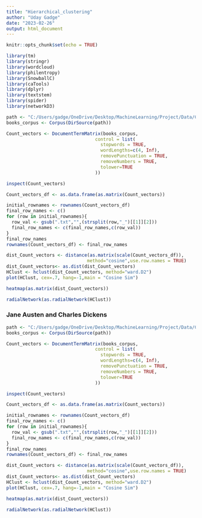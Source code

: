 ---
title: "Hierarchical_clustering"
author: "Uday Gadge"
date: "2023-02-26"
output: html_document
---

```{r setup, include=FALSE}
knitr::opts_chunk$set(echo = TRUE)
```

```{r}
library(tm)
library(stringr)
library(wordcloud)
library(philentropy)
library(SnowballC)
library(caTools)
library(dplyr)
library(textstem) 
library(spider)
library(networkD3)
```
```{r}
path <- "C:/Users/gadge/OneDrive/Desktop/MachineLearning/Project/Data/CleanBooks_v1"
books_corpus <- Corpus(DirSource(path))
```

```{r}
Count_vectors <- DocumentTermMatrix(books_corpus,
                                 control = list(
                                   stopwords = TRUE, 
                                   wordLengths=c(4, Inf),
                                   removePunctuation = TRUE,
                                   removeNumbers = TRUE,
                                   tolower=TRUE
                                 ))
```


```{r}
inspect(Count_vectors)
```
```{r}
Count_vectors_df <- as.data.frame(as.matrix(Count_vectors))
```

```{r}
initial_rownames <- rownames(Count_vectors_df)
final_row_names <- c()
for (row in initial_rownames){
  row_val <- gsub(".txt","",(strsplit(row,"_")[[1]][2]))
  final_row_names <- c(final_row_names,c(row_val))
}
final_row_names
rownames(Count_vectors_df) <- final_row_names
```


```{r}

dist_Count_vectors <- distance(as.matrix(scale(Count_vectors_df)),
                              method="cosine",use.row.names = TRUE)
dist_Count_vectors<- as.dist(dist_Count_vectors)
HClust <- hclust(dist_Count_vectors, method="ward.D2")
plot(HClust, cex=.7, hang=-1,main = "Cosine Sim")
```
```{r}
heatmap(as.matrix(dist_Count_vectors))
```
```{r}
radialNetwork(as.radialNetwork(HClust))
```


### Jane Austen and Charles Dickens
```{r}
path <- "C:/Users/gadge/OneDrive/Desktop/MachineLearning/Project/Data/CleanBooks_v2"
books_corpus <- Corpus(DirSource(path))
```

```{r}
Count_vectors <- DocumentTermMatrix(books_corpus,
                                 control = list(
                                   stopwords = TRUE, 
                                   wordLengths=c(4, Inf),
                                   removePunctuation = TRUE,
                                   removeNumbers = TRUE,
                                   tolower=TRUE
                                 ))
```


```{r}
inspect(Count_vectors)
```
```{r}
Count_vectors_df <- as.data.frame(as.matrix(Count_vectors))
```

```{r}
initial_rownames <- rownames(Count_vectors_df)
final_row_names <- c()
for (row in initial_rownames){
  row_val <- gsub(".txt","",(strsplit(row,"_")[[1]][2]))
  final_row_names <- c(final_row_names,c(row_val))
}
final_row_names
rownames(Count_vectors_df) <- final_row_names
```


```{r}

dist_Count_vectors <- distance(as.matrix(scale(Count_vectors_df)),
                              method="cosine",use.row.names = TRUE)
dist_Count_vectors<- as.dist(dist_Count_vectors)
HClust <- hclust(dist_Count_vectors, method="ward.D2")
plot(HClust, cex=.7, hang=-1,main = "Cosine Sim")
```
```{r}
heatmap(as.matrix(dist_Count_vectors))
```
```{r}
radialNetwork(as.radialNetwork(HClust))
```
